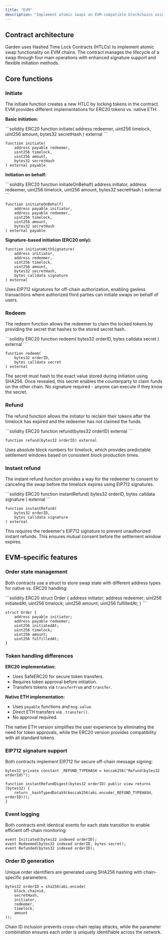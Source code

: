 ```yaml
---
title: "EVM"
description: "Implement atomic swaps on EVM-compatible blockchains using smart contracts"
---
```


## Contract architecture

Garden uses Hashed Time Lock Contracts (HTLCs) to implement atomic swap functionality on EVM chains. The contract manages the lifecycle of a swap through four main operations with enhanced signature support and flexible initiation methods.

## Core functions

### Initiate

The initiate function creates a new HTLC by locking tokens in the contract. EVM provides different implementations for ERC20 tokens vs. native ETH:

**Basic initiation:**

<CodeGroup>
```solidity ERC20
function initiate(
    address redeemer,
    uint256 timelock,
    uint256 amount,
    bytes32 secretHash
) external
```

```solidity Native ETH
function initiate(
    address payable redeemer,
    uint256 timelock,
    uint256 amount,
    bytes32 secretHash
) external payable
```
</CodeGroup>

**Initiation on behalf:**

<CodeGroup>
```solidity ERC20
function initiateOnBehalf(
    address initiator,
    address redeemer,
    uint256 timelock,
    uint256 amount,
    bytes32 secretHash
) external
```

```solidity Native ETH
function initiateOnBehalf(
    address payable initiator,
    address payable redeemer,
    uint256 timelock,
    uint256 amount,
    bytes32 secretHash
) external payable
```
</CodeGroup>

**Signature-based initiation (ERC20 only):**

```solidity
function initiateWithSignature(
    address initiator,
    address redeemer,
    uint256 timelock,
    uint256 amount,
    bytes32 secretHash,
    bytes calldata signature
) external
```

<Note>
Uses EIP712 signatures for off-chain authorization, enabling gasless transactions where authorized third parties can initiate swaps on behalf of users.
</Note>

### Redeem

The redeem function allows the redeemer to claim the locked tokens by providing the secret that hashes to the stored secret hash.

<CodeGroup>
```solidity ERC20
function redeem(
    bytes32 orderID,
    bytes calldata secret
) external
```

```solidity Native ETH
function redeem(
    bytes32 orderID,
    bytes calldata secret
) external
```
</CodeGroup>

<Info>
The secret must hash to the exact value stored during initiation using SHA256. Once revealed, this secret enables the counterparty to claim funds on the other chain. No signature required - anyone can execute if they know the secret.
</Info>

### Refund

The refund function allows the initiator to reclaim their tokens after the timelock has expired and the redeemer has not claimed the funds.

<CodeGroup>
```solidity ERC20
function refund(bytes32 orderID) external
```

```solidity Native ETH
function refund(bytes32 orderID) external
```
</CodeGroup>

<Note>
Uses absolute block numbers for timelock, which provides predictable settlement windows based on consistent block production times.
</Note>

### Instant refund

The instant refund function provides a way for the redeemer to consent to canceling the swap before the timelock expires using EIP712 signatures.

<CodeGroup>
```solidity ERC20
function instantRefund(
    bytes32 orderID,
    bytes calldata signature
) external
```

```solidity Native ETH
function instantRefund(
    bytes32 orderID,
    bytes calldata signature
) external
```
</CodeGroup>

<Note>
This requires the redeemer's EIP712 signature to prevent unauthorized instant refunds. This ensures mutual consent before the settlement window expires.
</Note>

## EVM-specific features

### Order state management

Both contracts use a struct to store swap state with different address types for native vs. ERC20 handling:

<CodeGroup>
```solidity ERC20
struct Order {
    address initiator;
    address redeemer;
    uint256 initiatedAt;
    uint256 timelock;
    uint256 amount;
    uint256 fulfilledAt;
}
```

```solidity Native ETH
struct Order {
    address payable initiator;
    address payable redeemer;
    uint256 initiatedAt;
    uint256 timelock;
    uint256 amount;
    uint256 fulfilledAt;
}
```
</CodeGroup>

### Token handling differences

**ERC20 implementation:**
- Uses SafeERC20 for secure token transfers.
- Requires token approval before initiation.
- Transfers tokens via `transferFrom` and `transfer`.

**Native ETH implementation:**
- Uses `payable` functions and `msg.value`.
- Direct ETH transfers via `.transfer()`.
- No approval required.

<Tip>
The native ETH version simplifies the user experience by eliminating the need for token approvals, while the ERC20 version provides compatibility with all standard tokens.
</Tip>

### EIP712 signature support

Both contracts implement EIP712 for secure off-chain message signing:

```solidity
bytes32 private constant _REFUND_TYPEHASH = keccak256("Refund(bytes32 orderId)");

function instantRefundDigest(bytes32 orderID) public view returns (bytes32) {
    return _hashTypedDataV4(keccak256(abi.encode(_REFUND_TYPEHASH, orderID)));
}
```

### Event logging

Both contracts emit identical events for each state transition to enable efficient off-chain monitoring:

```solidity
event Initiated(bytes32 indexed orderID);
event Redeemed(bytes32 indexed orderID, bytes secret);
event Refunded(bytes32 indexed orderID);
```

### Order ID generation

Unique order identifiers are generated using SHA256 hashing with chain-specific parameters:

```solidity
bytes32 orderID = sha256(abi.encode(
    block.chainid, 
    secretHash, 
    initiator, 
    redeemer, 
    timelock, 
    amount
));
```

<Check>
Chain ID inclusion prevents cross-chain replay attacks, while the parameter combination ensures each order is uniquely identifiable across the network.
</Check>
